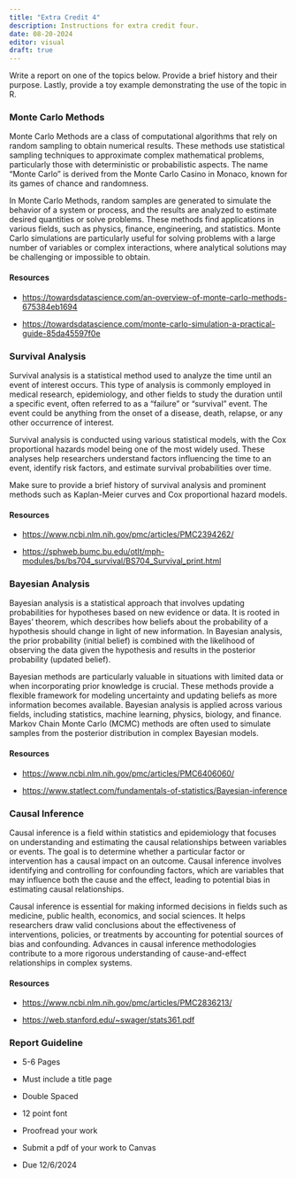 ```yaml
---
title: "Extra Credit 4"
description: Instructions for extra credit four.
date: 08-20-2024
editor: visual
draft: true
---
```


Write a report on one of the topics below. Provide a brief history and their purpose. Lastly, provide a toy example demonstrating the use of the topic in R.

### Monte Carlo Methods

Monte Carlo Methods are a class of computational algorithms that rely on random sampling to obtain numerical results. These methods use statistical sampling techniques to approximate complex mathematical problems, particularly those with deterministic or probabilistic aspects. The name "Monte Carlo" is derived from the Monte Carlo Casino in Monaco, known for its games of chance and randomness.

In Monte Carlo Methods, random samples are generated to simulate the behavior of a system or process, and the results are analyzed to estimate desired quantities or solve problems. These methods find applications in various fields, such as physics, finance, engineering, and statistics. Monte Carlo simulations are particularly useful for solving problems with a large number of variables or complex interactions, where analytical solutions may be challenging or impossible to obtain.

#### Resources

-   <https://towardsdatascience.com/an-overview-of-monte-carlo-methods-675384eb1694>

-   <https://towardsdatascience.com/monte-carlo-simulation-a-practical-guide-85da45597f0e>

### Survival Analysis

Survival analysis is a statistical method used to analyze the time until an event of interest occurs. This type of analysis is commonly employed in medical research, epidemiology, and other fields to study the duration until a specific event, often referred to as a "failure" or "survival" event. The event could be anything from the onset of a disease, death, relapse, or any other occurrence of interest.

Survival analysis is conducted using various statistical models, with the Cox proportional hazards model being one of the most widely used. These analyses help researchers understand factors influencing the time to an event, identify risk factors, and estimate survival probabilities over time.

Make sure to provide a brief history of survival analysis and prominent methods such as Kaplan-Meier curves and Cox proportional hazard models.

#### Resources

-   <https://www.ncbi.nlm.nih.gov/pmc/articles/PMC2394262/>

-   <https://sphweb.bumc.bu.edu/otlt/mph-modules/bs/bs704_survival/BS704_Survival_print.html>

### Bayesian Analysis

Bayesian analysis is a statistical approach that involves updating probabilities for hypotheses based on new evidence or data. It is rooted in Bayes' theorem, which describes how beliefs about the probability of a hypothesis should change in light of new information. In Bayesian analysis, the prior probability (initial belief) is combined with the likelihood of observing the data given the hypothesis and results in the posterior probability (updated belief).

Bayesian methods are particularly valuable in situations with limited data or when incorporating prior knowledge is crucial. These methods provide a flexible framework for modeling uncertainty and updating beliefs as more information becomes available. Bayesian analysis is applied across various fields, including statistics, machine learning, physics, biology, and finance. Markov Chain Monte Carlo (MCMC) methods are often used to simulate samples from the posterior distribution in complex Bayesian models.

#### Resources

-   <https://www.ncbi.nlm.nih.gov/pmc/articles/PMC6406060/>

-   <https://www.statlect.com/fundamentals-of-statistics/Bayesian-inference>

### Causal Inference

Causal inference is a field within statistics and epidemiology that focuses on understanding and estimating the causal relationships between variables or events. The goal is to determine whether a particular factor or intervention has a causal impact on an outcome. Causal inference involves identifying and controlling for confounding factors, which are variables that may influence both the cause and the effect, leading to potential bias in estimating causal relationships.

Causal inference is essential for making informed decisions in fields such as medicine, public health, economics, and social sciences. It helps researchers draw valid conclusions about the effectiveness of interventions, policies, or treatments by accounting for potential sources of bias and confounding. Advances in causal inference methodologies contribute to a more rigorous understanding of cause-and-effect relationships in complex systems.

#### Resources

-   <https://www.ncbi.nlm.nih.gov/pmc/articles/PMC2836213/>

-   <https://web.stanford.edu/~swager/stats361.pdf>

### Report Guideline

-   5-6 Pages

-   Must include a title page

-   Double Spaced

-   12 point font

-   Proofread your work

-   Submit a pdf of your work to Canvas

-   Due 12/6/2024
